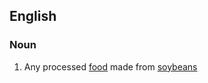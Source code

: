 ==English==

===Noun===
{{en-noun|s|-}}

# {{context|US|lang=en}} Any processed [[food]] made from [[soybean]]s